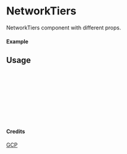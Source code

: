 
<Meta of={NetworkTiers} title="GCP/NetworkTiers" />

# NetworkTiers

NetworkTiers component with different props.

#### Example

<Canvas of={NetworkTiers.Primary} />

## Usage

```ts
import { NetworkTiers } from "yadl-ui";

const Example = () => {
  return (
      <NetworkTiers />
  );
};

export default Example;
```

#### Credits
[GCP](https://cloud.google.com/icons)
